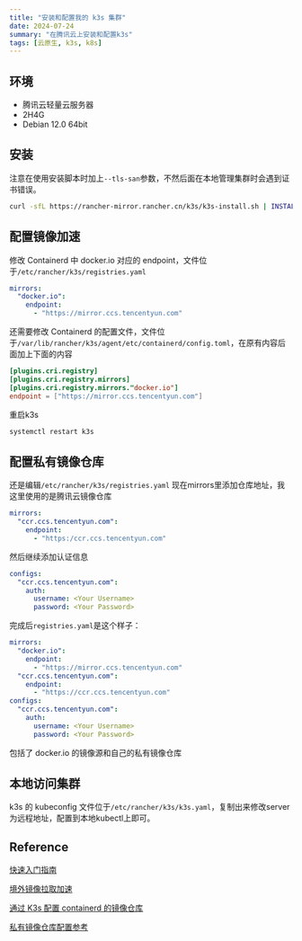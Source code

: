 ```yaml
---
title: "安装和配置我的 k3s 集群"
date: 2024-07-24
summary: "在腾讯云上安装和配置k3s"
tags: [云原生, k3s, k8s]
---
```


## 环境

- 腾讯云轻量云服务器
- 2H4G
- Debian 12.0 64bit

## 安装

注意在使用安装脚本时加上`--tls-san`参数，不然后面在本地管理集群时会遇到证书错误。

```bash
curl -sfL https://rancher-mirror.rancher.cn/k3s/k3s-install.sh | INSTALL_K3S_MIRROR=cn sh -s - --tls-san <your-ip-or-domain>
```

## 配置镜像加速

修改 Containerd 中 docker.io 对应的 endpoint，文件位于`/etc/rancher/k3s/registries.yaml`

```yaml
mirrors:
  "docker.io":
    endpoint:
      - "https://mirror.ccs.tencentyun.com"
```
还需要修改 Containerd 的配置文件，文件位于`/var/lib/rancher/k3s/agent/etc/containerd/config.toml`，在原有内容后面加上下面的内容
```toml
[plugins.cri.registry]
[plugins.cri.registry.mirrors]
[plugins.cri.registry.mirrors."docker.io"]
endpoint = ["https://mirror.ccs.tencentyun.com"]
```
重启k3s
```bash
systemctl restart k3s
```
## 配置私有镜像仓库
还是编辑`/etc/rancher/k3s/registries.yaml`
现在mirrors里添加仓库地址，我这里使用的是腾讯云镜像仓库
```yaml
mirrors:
  "ccr.ccs.tencentyun.com":
    endpoint:
      - "https:/ccr.ccs.tencentyun.com"
```
然后继续添加认证信息
```yaml
configs:
  "ccr.ccs.tencentyun.com":
    auth:
      username: <Your Username>
      password: <Your Password>
```
完成后`registries.yaml`是这个样子：
```yaml
mirrors:
  "docker.io":
    endpoint:
      - "https://mirror.ccs.tencentyun.com"
  "ccr.ccs.tencentyun.com":
    endpoint:
      - "https://ccr.ccs.tencentyun.com"
configs:
  "ccr.ccs.tencentyun.com":
    auth:
      username: <Your Username>
      password: <Your Password>
```
包括了 docker.io 的镜像源和自己的私有镜像仓库


## 本地访问集群
k3s 的 kubeconfig 文件位于`/etc/rancher/k3s/k3s.yaml`，复制出来修改server为远程地址，配置到本地kubectl上即可。


## Reference
[快速入门指南](https://docs.k3s.io/zh/quick-start)

[境外镜像拉取加速](https://cloud.tencent.com/document/product/457/51237)

[通过 K3s 配置 containerd 的镜像仓库](http://kingsd.top/2020/12/30/k3s-containerd-registry)

[私有镜像仓库配置参考](https://docs.rancher.cn/docs/k3s/installation/private-registry/_index/)
